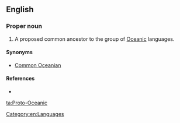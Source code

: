 ==English==

===Proper noun===
{{en-proper noun|head=[[proto-|Proto]]-[[Oceanic]]}}

# A proposed common ancestor to the group of [[Oceanic]] languages.

====Synonyms====
* [[Common Oceanian]]

====References====
* {{pedialite|Proto-Oceanic language}}

[[Category:en:Languages]]

[[ta:Proto-Oceanic]]
